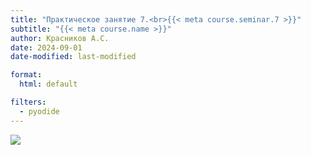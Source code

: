 ```yaml
---
title: "Практическое занятие 7.<br>{{< meta course.seminar.7 >}}"
subtitle: "{{< meta course.name >}}"
author: Красников А.С.
date: 2024-09-01
date-modified: last-modified

format:
  html: default

filters:
  - pyodide
---
```


![](./img/_lead.png){fig-align="center"}
